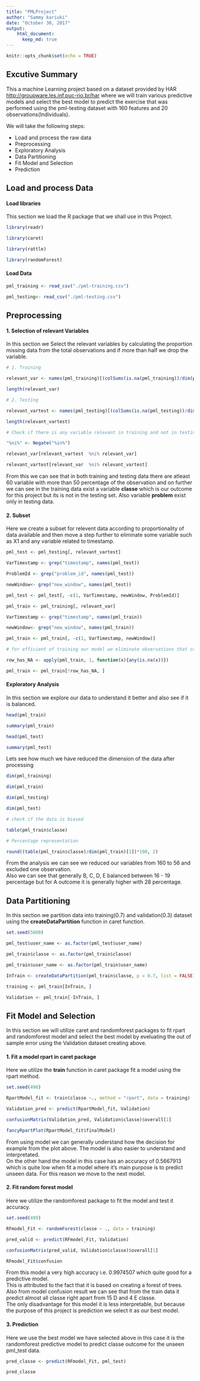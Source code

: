 ```yaml
---
title: "PMLProject"
author: "Sammy kariuki"
date: "October 30, 2017"
output:
    html_document:
      keep_md: true
---
```


```r
knitr::opts_chunk$set(echo = TRUE)
```
## Excutive Summary   

This a machine Learning project based on a dataset provided by HAR [http://groupware.les.inf.puc-rio.br/har](http://groupware.les.inf.puc-rio.br/har) where we will train various predictive models and select the best model to predict the exercise that was performed using the pml-testing dataset with 160 features and 20 observations(Individuals).    

We will take the following steps:

- Load and process the raw data    
- Preprocessing   
- Exploratory Analysis
- Data Partitioning
- Fit Model and Selection
- Prediction

## Load and process Data    
     
####  Load libraries   
    
This section we load the R package that we shall use in this Project.    

```r

library(readr)

library(caret)

library(rattle)

library(randomForest)
```

#### Load Data   
   
```r

pml_training <- read_csv("./pml-training.csv")

pml_testing<- read_csv("./pml-testing.csv")
```
       
## Preprocessing
       
#### 1. Selection of relevant Variables  
    
In this section we Select the relevant variables by calculating the proportion missing data from the total observations and if more than half we drop the variable.   
    
```r

# 1. Training

relevant_var <- names(pml_training)[(colSums(is.na(pml_training))/dim(pml_training)[1] < 0.50)]

length(relevant_var)

# 2. Testing

relevant_vartest <- names(pml_testing)[(colSums(is.na(pml_testing))/dim(pml_testing)[1] < 0.50)]

length(relevant_vartest)

# Check if there is any variable relevant in training and not in testing data set

"%ni%" <- Negate("%in%")

relevant_var[relevant_vartest  %ni% relevant_var]

relevant_vartest[relevant_var  %ni% relevant_vartest]
```
      
From this we can see that in both training and testing data there are atleast 60 variable with more than 50 percentage of the observation and on further we can see in the training data exist a variable **classe** which is our outcome for this project but its is not in the testing set. Also  variable **problem** exist only in testing data.    
      
#### 2. Subset   
    
Here we create a subset for relevent data according to proportionality of data available and then move a step further to eliminate some variable such as X1 and any variable related to timestamp.    
    
```r

pml_test <- pml_testing[, relevant_vartest]

VarTimestamp <- grep("timestamp", names(pml_test))

ProblemId <- grep("problem_id", names(pml_test))

newWindow<- grep("new_window", names(pml_test))

pml_test <- pml_test[, -c(1, VarTimestamp, newWindow, ProblemId)]

pml_train <- pml_training[, relevant_var]

VarTimestamp <- grep("timestamp", names(pml_train))

newWindow<- grep("new_window", names(pml_train))

pml_train <- pml_train[, -c(1, VarTimestamp, newWindow)]

# for efficient of training our model we eliminate observations that consist of any missing Data(NA)

row_has_NA <- apply(pml_train, 1, function(x){any(is.na(x))})

pml_train <- pml_train[!row_has_NA, ]

```
     
#### Exploratory Analysis
     
In this section we explore our data to understand it better and also see if it is balanced.    
    
```r

head(pml_train)

summary(pml_train)

head(pml_test)

summary(pml_test)
```    
    
Lets see how much we have reduced the dimension of the data after processing    
    
```r

dim(pml_training) 

dim(pml_train)

dim(pml_testing)

dim(pml_test)

# check if the data is biased

table(pml_train$classe)

# Percentage representation

round((table(pml_train$classe)/dim(pml_train)[1])*100, 2)
```
     
From the analysis we can see we reduced our variables from 160 to 56 and excluded one observation.  
Also we can see that generally B, C, D, E balanced between 16 - 19 percentage but for A outcome it is generally higher with 28 percentage.   
     
## Data Partitioning    
    
In this section we partition data into training(0.7) and validation(0.3) dataset using the **createDataPartition** function in caret function.    
   
```r

set.seed(5000)

pml_test$user_name <- as.factor(pml_test$user_name)

pml_train$classe <- as.factor(pml_train$classe)

pml_train$user_name <- as.factor(pml_train$user_name)

InTrain <- createDataPartition(pml_train$classe, p = 0.7, list = FALSE)

training <- pml_train[InTrain, ]

Validation <- pml_train[-InTrain, ]
```
     
## Fit Model and Selection    
    
In this section we will utilize caret and randomforest packages to fit rpart and randomforest model and select the best model by eveluating the out of sample error using the Validation dataset creating above.   
    
#### 1. Fit a model rpart in caret package   
     
Here we utilize the **train** function in caret package fit a model using the rpart method.   
    
```r

set.seed(498)

RpartModel_fit <- train(classe ~., method = "rpart", data = training)

Validation_pred <- predict(RpartModel_fit, Validation)

confusionMatrix(Validation_pred, Validation$classe)$overall[1]

fancyRpartPlot(RpartModel_fit$finalModel)
```
     
From using model we can generally understand how the decision for example from the plot above. The model is also easier to understand and interpretated.    
On the other hand the model in this case has an accuracy of 0.5667913 which is quite low when fit a model where it's main purpose is to predict unseen data. For this reason we move to the next model.     
     
####  2. Fit random forest model       
     
Here we utilize the randomforest package to fit the model and test it accuracy.   
     
```r

set.seed(499)

RFmodel_Fit <- randomForest(classe ~ ., data = training)

pred_valid <- predict(RFmodel_Fit, Validation)

confusionMatrix(pred_valid, Validation$classe)$overall[1]

RFmodel_Fit$confusion
```
     
From this model a very high accuracy i.e. 0.9974507 which quite good for a predictive model.   
This is attributed to the fact that it is based on creating a forest of trees. Also from model confusion result we can see that from the train data it predict almost all classe right apart from 15 D and 4 E classe.   
The only disadvantage for this model it is less interpretable, but because the purpose of this project is prediction we select it as our best model.   
     
#### 3. Prediction   
    
Here we use the best model we have selected above in this case it is the randomforest predictive model to predict classe outcome for the unseen pml_test data.    
     
```r

pred_classe <- predict(RFmodel_Fit, pml_test)

pred_classe
```